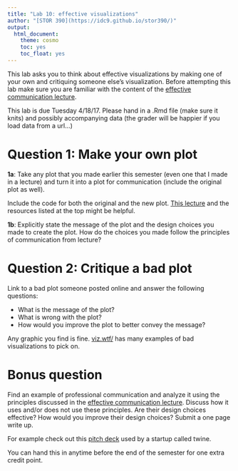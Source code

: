 ```yaml
---
title: "Lab 10: effective visualizations"
author: "[STOR 390](https://idc9.github.io/stor390/)"
output:
  html_document:
    theme: cosmo
    toc: yes
    toc_float: yes
---
```


This lab asks you to think about effective visualizations by making one of your own and critiquing someone else's visualization. Before attempting this lab make sure you are familiar with the content of the [effective communication lecture](https://idc9.github.io/stor390/notes/communication/communication.html).

This lab is due Tuesday 4/18/17. Please hand in a .Rmd file (make sure it knits) and possibly accompanying data (the grader will be happier if you load data from a url...)

# Question 1: Make your own plot


**1a**:  Take any plot that you made earlier this semester (even one that I made in a lecture) and turn it into a plot for communication (include the original plot as well). 

Include the code for both the original and the new plot. [This lecture](https://idc9.github.io/stor390/notes/custom_viz/custom_viz.html) and the resources listed at the top might be helpful.

**1b**: Explicitly state the message of the plot and the design choices you made to create the plot. How do the choices you made follow the principles of communication from lecture?



# Question 2: Critique a bad plot

Link to a bad plot someone posted online and answer the following questions:

- What is the message of the plot?
- What is wrong with the plot?
- How would you improve the plot to better convey the message?

Any graphic you find is fine. [viz.wtf/](http://viz.wtf/) has many examples of bad visualizations to pick on.


# Bonus question
Find an example of professional communication and analyze it using the principles discussed in the [effective communication lecture](https://idc9.github.io/stor390/notes/communication/communication.html). Discuss how it uses and/or does not use these principles. Are their design choices effective? How would you improve their design choices? Submit a one page write up.


For example check out this [pitch deck](https://www.twine.fm/blog/pitch-deck-used-to-raise-a-million/) used by a startup called twine.

You can hand this in anytime before the end of the semester for one extra credit point.






